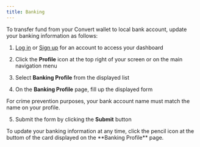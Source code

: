 ```yaml
---
title: Banking
---
```


To transfer fund from your Convert wallet to local bank account, update your banking information as follows:


1. [Log in](https://convert.com.ng/login) or [Sign up](https://convert.com.ng/signup) for an account to access your dashboard 

2. Click the **Profile** icon at the top right of your screen or on the main navigation menu

3. Select **Banking Profile** from the displayed list


4. On the **Banking Profile** page, fill up the displayed form

<Info>
For crime prevention purposes, your bank account name must match the name on your profile.
</Info>

5. Submit the form by clicking the **Submit** button


<Tip>
To update your banking information at any time, click the pencil icon at the buttom of the card displayed on the **Banking Profile** page.
</Tip>
